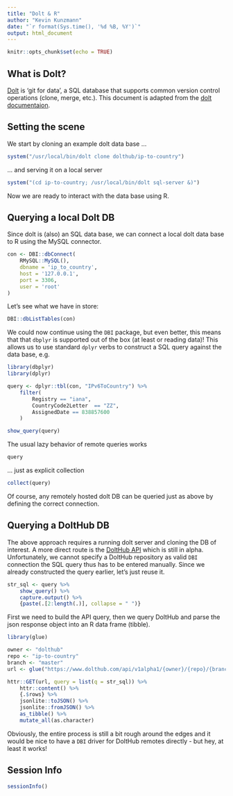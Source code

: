 ```yaml
---
title: "Dolt & R"
author: "Kevin Kunzmann"
date: "`r format(Sys.time(), '%d %B, %Y')`"
output: html_document
---
```


```r
knitr::opts_chunk$set(echo = TRUE)
```



## What is Dolt?

[Dolt](https://github.com/dolthub/dolt) is 'git for data', a SQL database that
supports common version control operations (clone, merge, etc.).
This document is adapted from the [dolt documentaion](https://docs.dolthub.com/getting-started/reading-from-dolt#r).



## Setting the scene

We start by cloning an example dolt data base ... 

```r
system("/usr/local/bin/dolt clone dolthub/ip-to-country")
```

... and serving it on a local server

```r
system("(cd ip-to-country; /usr/local/bin/dolt sql-server &)")
```

Now we are ready to interact with the data base using R.



## Querying a local Dolt DB

Since dolt is (also) an SQL data base, 
we can connect a local dolt data base to R using the MySQL connector. 

```r
con <- DBI::dbConnect(
	RMySQL::MySQL(),
	dbname = 'ip_to_country',
	host = '127.0.0.1',
	port = 3306,
	user = 'root'
)
```

Let's see what we have in store:

```r
DBI::dbListTables(con)
```

We could now continue using the `DBI` package, but even better, this means that
that `dbplyr` is supported out of the box (at least or reading data)!
This allows us to use standard `dplyr` verbs to construct a SQL query against the
data base, e.g.

```r
library(dbplyr)
library(dplyr)

query <- dplyr::tbl(con, "IPv6ToCountry") %>% 
	filter(
		Registry == "iana",
		CountryCode2Letter  == "ZZ",
		AssignedDate == 838857600
	)

show_query(query)
```

The usual lazy behavior of remote queries works

```r
query
```

... just as explicit collection

```r
collect(query)
```

Of course, any remotely hosted dolt DB can be queried just as above by defining
the correct connection.



## Querying a DoltHub DB

The above approach requires a running dolt server and cloning the DB of interest.
A more direct route is the [DoltHub API](https://docs.dolthub.com/getting-started/dolthub#api-alpha) 
which is still in alpha.
Unfortunately, we cannot specify a DoltHub repository as valid `DBI` connection
the SQL query thus has to be entered manually.
Since we already constructed the query earlier, let's just reuse it.

```r
str_sql <- query %>% 
	show_query() %>% 
	capture.output() %>% 
	{paste(.[2:length(.)], collapse = " ")}
```

First we need to  build the API query, then we query DoltHub and parse the
json response object into an R data frame (tibble).

```r
library(glue)

owner <- "dolthub" 
repo <- "ip-to-country"
branch <- "master"
url <- glue("https://www.dolthub.com/api/v1alpha1/{owner}/{repo}/{branch}")

httr::GET(url, query = list(q = str_sql)) %>% 
	httr::content() %>% 
	{.$rows} %>% 
	jsonlite::toJSON() %>% 
	jsonlite::fromJSON() %>% 
	as_tibble() %>% 
	mutate_all(as.character)
```

Obviously, the entire process is still a bit rough around the edges and it would
be nice to have a `DBI` driver for DoltHub remotes directly - but hey, at least it works!


## Session Info

```r
sessionInfo()
```
